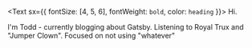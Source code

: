 <Text sx={{ fontSize: [4, 5, 6], fontWeight: `bold`, color: `heading` }}>
  Hi.
</Text>

I'm Todd - currently blogging about Gatsby. Listening to Royal Trux and "Jumper Clown". Focused on not using "whatever" 
